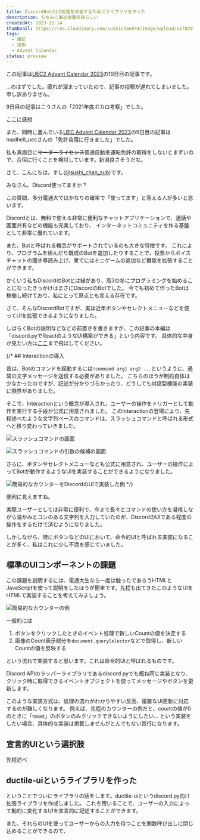 ```yaml
---
title: DiscordBotのUI処理を改善するためにライブラリを作った
description: ちなみに最近放置気味らしい
createdAt: 2023-12-14
thumbnail: https://res.cloudinary.com/sushichan044/image/upload/v1702011939/tech/ductile-ui/77F63757-A907-4D8D-9134-8F1BD3C472BF_1_201_a_kvntt0.jpg
tags:
  - 雑記
  - 技術
  - Advent Calendar
status: preview
---
```


この記事は[UEC2 Advent Calendar 2023](https://adventar.org/calendars/8704)の10日目の記事です。

...のはずでした。疲れが溜まっていたので、記事の投稿が遅れてしまいました。申し訳ありません。

<UrlCard url="https://adventar.org/calendars/8704" />

9日目の記事はこうさんの「2021年度ボカロ考察」でした。

<UrlCard url="https://hirumeshikuuya.hatenablog.com/entry/2023/12/09/000903?_gl=1*1ro5h57*_gcl_au*MTA4NjY2ODc5OC4xNjk0Nzg0MjY2" />

ここに感想

また、同時に進んでいる[UEC Advent Calendar 2023](https://adventar.org/calendars/8698)の9日目の記事はmadhell_uecさんの「免許合宿に行きました」でした。

<UrlCard url="https://old.helkun.dev/blog/driver_licence" />

私も真面目に~~マーダーライセンス~~普通自動車運転免許の取得をしないとまずいので、合宿に行くことを検討しています。新潟良さそうだな。

さて、こんにちは。すし([@sushi_chan_sub](https://twitter.com/sushi_chan_sub))です。

<TextCard>みなさん、Discord使ってますか？</TextCard>

この質問、多分電通大ではかなりの確率で「使ってます」と答える人が多いと思います。

Discordとは、無料で使える非常に便利なチャットアプリケーションで、通話や画面共有などの機能も充実しており、
インターネットコミュニティを作る基盤として非常に優れています。

また、Botと呼ばれる概念がサポートされているのも大きな特徴です。
これにより、プログラムを組んだり既成のBotを追加したりすることで、投票からボイスチャットの聞き専読み上げ、果てにはミニゲームの追加など機能を拡張することができます。

かくいう私もDiscordのBotとは縁があり、高3の冬にプログラミングを始めることになったきっかけはまさにDiscordのBotでした。
今でも初めて作ったBotは稼働し続けており、私にとって原点とも言える存在です。

さて、そんなDiscordBotですが、実は近年ボタンやセレクトメニューなどを使ってUIを拡張できるようになりました。

<Message type="info">
しばらくBotの説明などなどの前置きを書きますが、この記事の本編は「discord.pyでReactのようなUI構築ができる」という内容です。
具体的な中身が見たい方は<a href="#ductile-uiというライブラリを作った" class="underline underline-offset-2">ここ</a>まで飛ばしてください。
</Message>

{/* ## Interactionの導入

昔は、Botのコマンドを起動するには`!command arg1 arg2 ...`というように、通常の文字メッセージを送信する必要がありました。
こちらのほうが制約自体は少なかったのですが、記述が分かりづらかったり、どうしても対話型機能の実装に限界がありました。

そこで、Interactionという概念が導入され、ユーザーの操作をトリガーとして動作を実行する手段が公式に用意されました。
このInteractionの登場により、先程述べたような文字列ベースのコマンドは、スラッシュコマンドと呼ばれる形式へと移り変わっていきました。

![スラッシュコマンドの画面](https://res.cloudinary.com/sushichan044/image/upload/v1702543565/tech/ductile-ui/%E3%82%B9%E3%82%AF%E3%83%AA%E3%83%BC%E3%83%B3%E3%82%B7%E3%83%A7%E3%83%83%E3%83%88_2023-12-14_17.45.26_lnvm4d.png "スラッシュコマンドの例")

![スラッシュコマンドの引数の候補の画面](https://res.cloudinary.com/sushichan044/image/upload/v1702543676/tech/ductile-ui/%E3%82%B9%E3%82%AF%E3%83%AA%E3%83%BC%E3%83%B3%E3%82%B7%E3%83%A7%E3%83%83%E3%83%88_2023-12-14_17.47.51_dkojq2.png "正しく実装すればコマンド引数の候補なども出せるようになった")

さらに、ボタンやセレクトメニューなども公式に用意され、ユーザーの操作によってBotが動作するようなUIを実装することができるようになりました。

![簡易的なカウンターをDiscordのUIで実装した例](https://res.cloudinary.com/sushichan044/image/upload/v1702011939/tech/ductile-ui/77F63757-A907-4D8D-9134-8F1BD3C472BF_1_201_a_kvntt0.jpg "簡易的なカウンターの例。Reactとかでよく見るやつ。") */}


<TextCard>便利に見えますね。</TextCard>

実際ユーザーとしては非常に便利で、今まで長々とコマンドの使い方を凝視しながら温かみとコシのある文字列を入力していたのが、DiscordのUIである程度の操作をするだけで済むようになりました。

しかしながら、特にボタンなどのUIにおいて、命令的UIと呼ばれる実装になることが多く、私はこれに少し不満を感じていました。

## 標準のUIコンポーネントの課題

この課題を説明するには、電通大生なら一度は触ったであろうHTMLとJavaScriptを使って説明をしたほうが簡単です。先程も出てきたこのようなUIをHTMLで実装することを考えてみましょう。

![簡易的なカウンターの例](https://res.cloudinary.com/sushichan044/image/upload/v1702011939/tech/ductile-ui/77F63757-A907-4D8D-9134-8F1BD3C472BF_1_201_a_kvntt0.jpg "簡易的なカウンターの例。Reactとかでよく見るやつ。")

一般的には

1. ボタンをクリックしたときのイベント処理で新しいCountの値を決定する
2. 画像のCount表示部分を`document.querySelector`などで取得し、新しいCountの値を反映する

という流れで実装すると思います。これは命令的UIと呼ばれるものです。

Discord APIのラッパーライブラリであるdiscord.pyでも概ね同じ実装となり、
クリック時に取得できるイベントオブジェクトを使ってメッセージやボタンを更新します。

このような実装方式は、処理の流れがわかりやすい反面、複雑なUI更新に対応するのが難しくなります。
例えば、先程のカウンターの例だと、countの値が0のときに「reset」のボタンのみクリックできないようにしたい...
という実装をしたい場合、具体的な実装は掲載しませんが<span class="text-xl font-bold">とんでもない苦行</span>になります。

## 宣言的UIという選択肢

先程述べ


## ductile-uiというライブラリを作った

ということでついにライブラリの話をします。ductile-uiというdiscord.py向け拡張ライブラリを作成しました。
これを用いることで、ユーザーの入力によって動的に変化するUIを宣言的に記述することができます。

また、それらのUIを使ってユーザーからの入力を待つことを関数呼び出しに閉じ込めることができるので、


<UrlCard url="https://github.com/sushichan044/ductile-ui" />
